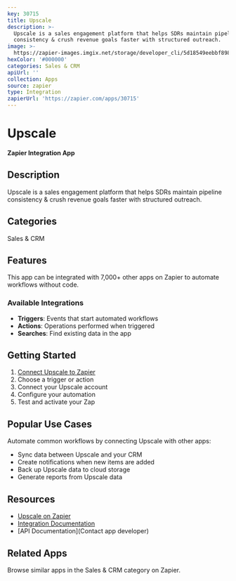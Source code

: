 ```yaml
---
key: 30715
title: Upscale
description: >-
  Upscale is a sales engagement platform that helps SDRs maintain pipeline
  consistency & crush revenue goals faster with structured outreach.
image: >-
  https://zapier-images.imgix.net/storage/developer_cli/5d18549eebbf898bcbebf315610d2759_2.png?auto=format%2Ccompress&ixlib=python-3.0.0&q=50
hexColor: '#000000'
categories: Sales & CRM
apiUrl: ''
collection: Apps
source: zapier
type: Integration
zapierUrl: 'https://zapier.com/apps/30715'
---
```

# Upscale

**Zapier Integration App**

## Description

Upscale is a sales engagement platform that helps SDRs maintain pipeline consistency & crush revenue goals faster with structured outreach.

## Categories

Sales & CRM

## Features

This app can be integrated with 7,000+ other apps on Zapier to automate workflows without code.

### Available Integrations

- **Triggers**: Events that start automated workflows
- **Actions**: Operations performed when triggered
- **Searches**: Find existing data in the app

## Getting Started

1. [Connect Upscale to Zapier](https://zapier.com/apps/30715)
2. Choose a trigger or action
3. Connect your Upscale account
4. Configure your automation
5. Test and activate your Zap

## Popular Use Cases

Automate common workflows by connecting Upscale with other apps:

- Sync data between Upscale and your CRM
- Create notifications when new items are added
- Back up Upscale data to cloud storage
- Generate reports from Upscale data

## Resources

- [Upscale on Zapier](https://zapier.com/apps/30715)
- [Integration Documentation](https://zapier.com/apps/30715/integrations)
- [API Documentation](Contact app developer)

## Related Apps

Browse similar apps in the Sales & CRM category on Zapier.

